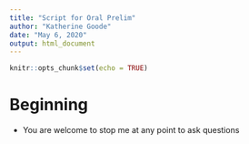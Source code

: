 ```yaml
---
title: "Script for Oral Prelim"
author: "Katherine Goode"
date: "May 6, 2020"
output: html_document
---
```


```r
knitr::opts_chunk$set(echo = TRUE)
```

# Beginning

- You are welcome to stop me at any point to ask questions